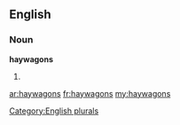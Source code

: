 ==English==

===Noun===
'''haywagons'''

# {{plural of|[[haywagon]]}}

[[Category:English plurals]]

[[ar:haywagons]]
[[fr:haywagons]]
[[my:haywagons]]
